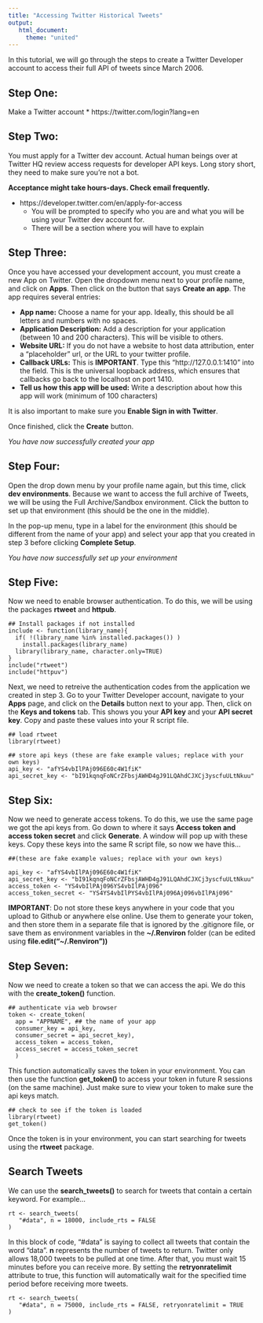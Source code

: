 ```yaml
---
title: "Accessing Twitter Historical Tweets"
output: 
   html_document:
     theme: "united"
---
```


In this tutorial, we will go through the steps to create a Twitter Developer account to access their full API of tweets since March 2006.  

## Step One:

Make a Twitter account
* https://twitter.com/login?lang=en

## Step Two:
You must apply for a Twitter dev account. Actual human beings over at Twitter HQ review access requests for developer API keys. Long story short, they need to make sure you're not a bot.

**Acceptance might take hours-days. Check email frequently.**

* https://developer.twitter.com/en/apply-for-access
    * You will be prompted to specify who you are and what you will be using your Twitter dev account for.
    * There will be a section where you will have to explain 


## Step Three:

Once you have accessed your development account, you must create a new App on Twitter. 
Open the dropdown menu next to your profile name, and click on **Apps**. Then click on the button that says **Create an app**. The app requires several entries:  

 * **App name:** Choose a name for your app. Ideally, this should be all letters and numbers with no spaces.
 * **Application Description:** Add a description for your application (between 10 and 200 characters). This will be visible to others.
 * **Website URL:** If you do not have a website to host data attribution, enter a "placeholder" url, or the URL to your twitter profile.
 * **Callback URLs:** This is **IMPORTANT**. Type this "http://127.0.0.1:1410" into the field. This is the universal loopback address, which ensures that callbacks go back to the localhost on port 1410.
 * **Tell us how this app will be used:** Write a description about how this app will work (minimum of 100 characters)  

It is also important to make sure you **Enable Sign in with Twitter**.  

Once finished, click the **Create** button. 

*You have now successfully created your app*  

## Step Four:
Open the drop down menu by your profile name again, but this time, click **dev environments**.
Because we want to access the full archive of Tweets, we will be using the Full Archive/Sandbox environment. Click the button to set up that environment (this should be the one in the middle).

In the pop-up menu, type in a label for the environment (this should be different from the name of your app) and select your app that you created in step 3 before clicking **Complete Setup**.  

*You have now successfully set up your environment*  

## Step Five: 
Now we need to enable browser authentication. To do this, we will be using the packages **rtweet** and **httpub**. 

```
## Install packages if not installed
include <- function(library_name){
  if( !(library_name %in% installed.packages()) )
    install.packages(library_name) 
  library(library_name, character.only=TRUE)
}
include("rtweet")
include("httpuv")
```

Next, we need to retreive the authentication codes from the application we created in step 3. Go to your Twitter Developer account, navigate to your **Apps** page, and click on the **Details** button next to your app. Then, click on the **Keys and tokens** tab. This shows you your **API key** and your **API secret key**. Copy and paste these values into your R script file.
```
## load rtweet
library(rtweet)

## store api keys (these are fake example values; replace with your own keys)
api_key <- "afYS4vbIlPAj096E60c4W1fiK"
api_secret_key <- "bI91kqnqFoNCrZFbsjAWHD4gJ91LQAhdCJXCj3yscfuULtNkuu"
```   

## Step Six:
Now we need to generate access tokens. To do this, we use the same page we got the api keys from. Go down to where it says **Access token and access token secret** and click **Generate**. A window will pop up with these keys. Copy these keys into the same R script file, so now we have this...   
```
##(these are fake example values; replace with your own keys)

api_key <- "afYS4vbIlPAj096E60c4W1fiK"
api_secret_key <- "bI91kqnqFoNCrZFbsjAWHD4gJ91LQAhdCJXCj3yscfuULtNkuu"
access_token <- "YS4vbIlPAj096YS4vbIlPAj096"
access_token_secret <- "YS4YS4vbIlPYS4vbIlPAj096Aj096vbIlPAj096"

```   
**IMPORTANT**: Do not store these keys anywhere in your code that you upload to Github or anywhere else online. Use them to generate your token, and then store them in a separate file that is ignored by the .gitignore file, or save them as environment variables in the **~/.Renviron** folder (can be edited using **file.edit("~/.Renviron"))**

## Step Seven:

Now we need to create a token so that we can access the api. We do this with the **create_token()** function. 

```
## authenticate via web browser
token <- create_token(
  app = "APPNAME", ## the name of your app
  consumer_key = api_key,
  consumer_secret = api_secret_key),
  access_token = access_token,
  access_secret = access_token_secret
  )
```

This function automatically saves the token in your environment. You can then use the function **get_token()** to access your token in future R sessions (on the same machine). Just make sure to view your token to make sure the api keys match. 

```
## check to see if the token is loaded
library(rtweet)
get_token()
```

Once the token is in your environment, you can start searching for tweets using the **rtweet** package.  

## Search Tweets
We can use the **search_tweets()** to search for tweets that contain a certain keyword. For example...   
```
rt <- search_tweets(
   "#data", n = 18000, include_rts = FALSE
)

```
In this block of code, "#data" is saying to collect all tweets that contain the word "data". **n** represents the number of tweets to return. Twitter only allows 18,000 tweets to be pulled at one time. After that, you must wait 15 minutes before you can receive more. By setting the **retryonratelimit** attribute to true, this function will automatically wait for the specified time period before receiving more tweets.

```
rt <- search_tweets(
   "#data", n = 75000, include_rts = FALSE, retryonratelimit = TRUE
)
```
